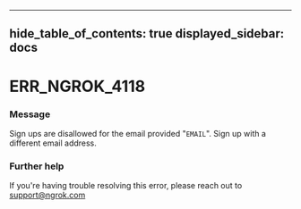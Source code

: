 

---
hide_table_of_contents: true
displayed_sidebar: docs
---


# ERR_NGROK_4118

### Message
Sign ups are disallowed for the email provided "`EMAIL`". Sign up with a different email address.

<ErrorDetails />



### Further help
If you're having trouble resolving this error, please reach out to [support@ngrok.com](mailto:support@ngrok.com?subject=Help%20with%20ERR_NGROK_4118)

